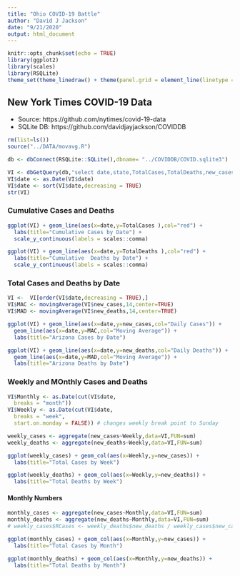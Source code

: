 ```yaml
---
title: "Ohio COVID-19 Battle"
author: "David J Jackson"
date: "9/21/2020"
output: html_document
---
```


```r
knitr::opts_chunk$set(echo = TRUE)
library(ggplot2)
library(scales)
library(RSQLite)
theme_set(theme_linedraw() + theme(panel.grid = element_line(linetype = 'dashed')))
```
## New York Times COVID-19 Data
* Source: https://github.com/nytimes/covid-19-data
* SQLite DB: https://github.com/davidjayjackson/COVIDDB

```r
rm(list=ls())
source("../DATA/movavg.R")

db <- dbConnect(RSQLite::SQLite(),dbname= "../COVIDDB/COVID.sqlite3")

VI <- dbGetQuery(db,"select date,state,TotalCases,TotalDeaths,new_cases,new_deaths from  STATESDAILY where state='Ohio'")
VI$date <- as.Date(VI$date)
VI$date <- sort(VI$date,decreasing = TRUE)
str(VI)
```

### Cumulative Cases and Deaths

```r
ggplot(VI) + geom_line(aes(x=date,y=TotalCases ),col="red") +
  labs(title="Cumulative Cases by Date") +
  scale_y_continuous(labels = scales::comma)

ggplot(VI) + geom_line(aes(x=date,y=TotalDeaths ),col="red") +
  labs(title="Cumulative  Deaths by Date") +
  scale_y_continuous(labels = scales::comma)
```

### Total Cases and Deaths by Date

```r
VI <-  VI[order(VI$date,decreasing = TRUE),]
VI$MAC <- movingAverage(VI$new_cases,14,center=TRUE)
VI$MAD <- movingAverage(VI$new_deaths,14,center=TRUE)
```

```r
ggplot(VI) + geom_line(aes(x=date,y=new_cases,col="Daily Cases")) +
  geom_line(aes(x=date,y=MAC,col="Moving Average")) + 
  labs(title="Arizona Cases by Date")

ggplot(VI) + geom_line(aes(x=date,y=new_deaths,col="Daily Deaths")) +
  geom_line(aes(x=date,y=MAD,col="Moving Average")) + 
  labs(title="Arizona Deaths by Date")
```

### Weekly and MOnthly Cases and Deaths

```r
VI$Monthly <- as.Date(cut(VI$date,
  breaks = "month"))
VI$Weekly <- as.Date(cut(VI$date,
  breaks = "week",
  start.on.monday = FALSE)) # changes weekly break point to Sunday

```

```r
weekly_cases <- aggregate(new_cases~Weekly,data=VI,FUN=sum)
weekly_deaths <- aggregate(new_deaths~Weekly,data=VI,FUN=sum)

```
```r
ggplot(weekly_cases) + geom_col(aes(x=Weekly,y=new_cases)) +
  labs(title="Total Cases by Week")

ggplot(weekly_deaths) + geom_col(aes(x=Weekly,y=new_deaths)) +
  labs(title="Total Deaths by Week")
```

#### Monthly Numbers

```r
monthly_cases <- aggregate(new_cases~Monthly,data=VI,FUN=sum)
monthly_deaths <- aggregate(new_deaths~Monthly,data=VI,FUN=sum)
# weekly_cases$RCases <- weekly_deaths$new_deaths / weekly_cases$new_cases *100
```
```r
ggplot(monthly_cases) + geom_col(aes(x=Monthly,y=new_cases)) +
  labs(title="Total Cases by Month")

ggplot(monthly_deaths) + geom_col(aes(x=Monthly,y=new_deaths)) +
  labs(title="Total Deaths by Month")
```